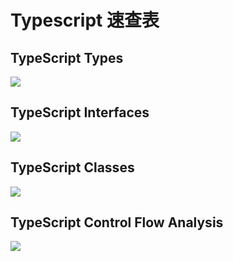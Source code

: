 # Typescript 速查表

## TypeScript Types
<img src="./images/TypeScript Types.png" />


## TypeScript Interfaces
<img src="./images/TypeScript Interfaces.png" />


## TypeScript Classes
<img src="./images/TypeScript Classes.png" />


## TypeScript Control Flow Analysis
<img src="./images/TypeScript Control Flow Analysis.png" />
